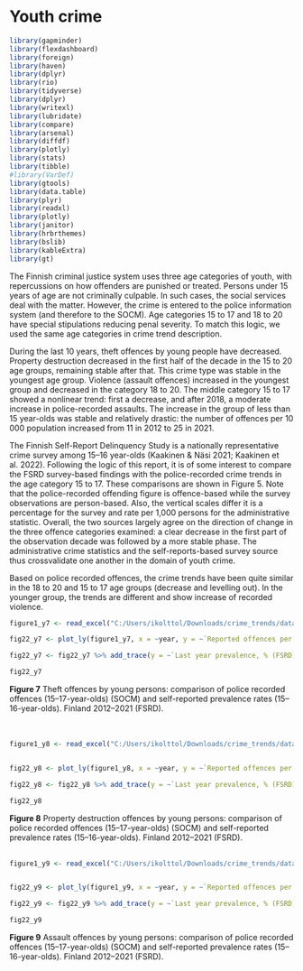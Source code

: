 # Youth crime

```{r, include=FALSE}
library(gapminder)
library(flexdashboard)
library(foreign)
library(haven)
library(dplyr)
library(rio)
library(tidyverse)
library(dplyr)
library(writexl)
library(lubridate)
library(compare)
library(arsenal)
library(diffdf)
library(plotly)
library(stats)
library(tibble)
#library(VarDef)
library(gtools)
library(data.table)
library(plyr)
library(readxl)
library(plotly)
library(janitor)
library(hrbrthemes)
library(bslib)
library(kableExtra)
library(gt)

```

The Finnish criminal justice system uses three age categories of youth, with repercussions on how offenders are punished or treated. Persons under 15 years of age are not criminally culpable. In such cases, the social services deal with the matter. However, the crime is entered to the police information system (and therefore to the SOCM). Age categories 15 to 17 and 18 to 20 have special stipulations reducing penal severity. To match this logic, we used the same age categories in crime trend description.

During the last 10 years, theft offences by young people have decreased. Property destruction decreased in the first half of the decade in the 15 to 20 age groups, remaining stable after that. This crime type was stable in the youngest age group. Violence (assault offences) increased in the youngest group and decreased in the category 18 to 20. The middle category 15 to 17 showed a nonlinear trend: first a decrease, and after 2018, a moderate increase in police-recorded assaults. The increase in the group of less than 15 year-olds was stable and relatively drastic: the number of offences per 10 000 population increased from 11 in 2012 to 25 in 2021.

The Finnish Self-Report Delinquency Study is a nationally representative crime survey among 15--16 year-olds (Kaakinen & Näsi 2021; Kaakinen et al. 2022). Following the logic of this report, it is of some interest to compare the FSRD survey-based findings with the police-recorded crime trends in the age category 15 to 17. These comparisons are shown in Figure 5. Note that the police-recorded offending figure is offence-based while the survey observations are person-based. Also, the vertical scales differ it is a percentage for the survey and rate per 1,000 persons for the administrative statistic. Overall, the two sources largely agree on the direction of change in the three offence categories examined: a clear decrease in the first part of the observation decade was followed by a more stable phase. The administrative crime statistics and the self-reports-based survey source thus crossvalidate one another in the domain of youth crime.

Based on police recorded offences, the crime trends have been quite similar in the 18 to 20 and 15 to 17 age groups (decrease and levelling out). In the younger group, the trends are different and show increase of recorded violence.

```{r, echo=FALSE, warning=FALSE}

figure1_y7 <- read_excel("C:/Users/ikolttol/Downloads/crime_trends/data_eng.xlsx",sheet="figure7")

fig22_y7 <- plot_ly(figure1_y7, x = ~year, y = ~`Reported offences per 1000 pop (SOCM)`, name = "Reported offences per 1000 pop (SOCM)", type = 'scatter', mode = 'lines') %>% layout(xaxis = list(title = " "), yaxis = list(title = " ")) %>%  layout(legend = list(orientation = "h", xanchor = "center", x = 0.5))    

fig22_y7 <- fig22_y7 %>% add_trace(y = ~`Last year prevalence, % (FSRD)`, name = "Last year prevalence, % (FSRD)", mode = 'markers') 

fig22_y7

```

**Figure 7** Theft offences by young persons: comparison of police recorded offences (15--17-year-olds) (SOCM) and self-reported prevalence rates (15--16-year-olds). Finland 2012--2021 (FSRD).\
\
\

```{r, echo=FALSE, warning=FALSE}

figure1_y8 <- read_excel("C:/Users/ikolttol/Downloads/crime_trends/data_eng.xlsx",sheet="figure7")


fig22_y8 <- plot_ly(figure1_y8, x = ~year, y = ~`Reported offences per 1000 pop (SOCM)`, name = "Reported offences per 1000 pop (SOCM)", type = 'scatter', mode = 'lines') %>% layout(xaxis = list(title = " "), yaxis = list(title = " ")) %>%  layout(legend = list(orientation = "h", xanchor = "center", x = 0.5))    

fig22_y8 <- fig22_y8 %>% add_trace(y = ~`Last year prevalence, % (FSRD)`, name = "Last year prevalence, % (FSRD)", mode = 'markers') 

fig22_y8

```

**Figure 8** Property destruction offences by young persons: comparison of police recorded offences (15--17-year-olds) (SOCM) and self-reported prevalence rates (15--16-year-olds). Finland 2012--2021 (FSRD).\
\

```{r, echo=FALSE, warning=FALSE}

figure1_y9 <- read_excel("C:/Users/ikolttol/Downloads/crime_trends/data_eng.xlsx",sheet="figure9")


fig22_y9 <- plot_ly(figure1_y9, x = ~year, y = ~`Reported offences per 1000 pop (SOCM)`, name = "Reported offences per 1000 pop (SOCM)", type = 'scatter', mode = 'lines') %>% layout(xaxis = list(title = " "), yaxis = list(title = " ")) %>%  layout(legend = list(orientation = "h", xanchor = "center", x = 0.5))    

fig22_y9 <- fig22_y9 %>% add_trace(y = ~`Last year prevalence, % (FSRD)`, name = "Last year prevalence, % (FSRD)", mode = 'markers') 

fig22_y9

```

**Figure 9** Assault offences by young persons: comparison of police recorded offences (15--17-year-olds) (SOCM) and self-reported prevalence rates (15--16-year-olds). Finland 2012--2021 (FSRD).

